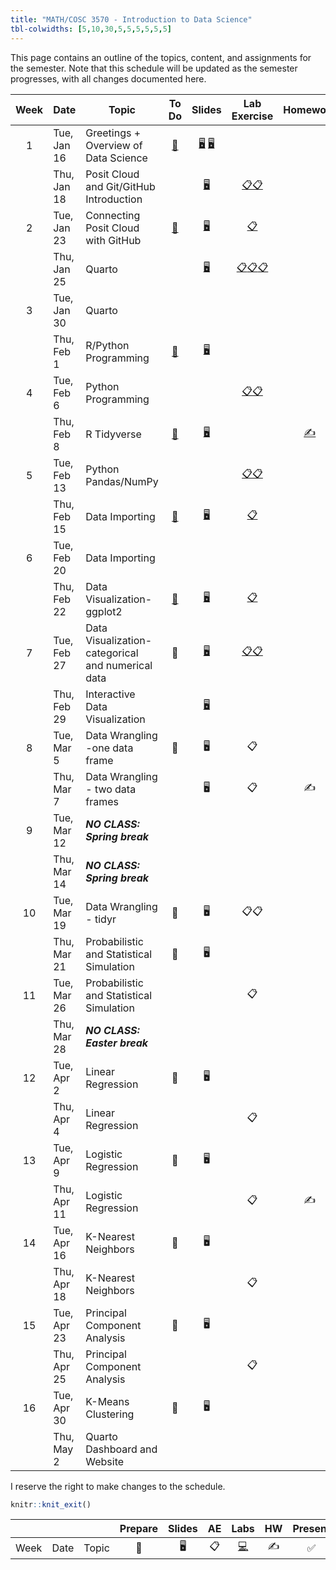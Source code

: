 ```yaml
---
title: "MATH/COSC 3570 - Introduction to Data Science"
tbl-colwidths: [5,10,30,5,5,5,5,5,5]
---
```


This page contains an outline of the topics, content, and assignments for the semester. Note that this schedule will be updated as the semester progresses, with all changes documented here.

::: column-screen-inset-right
| Week | Date        | Topic                                             |               To Do               |                                             Slides                                              |                                                                    Lab Exercise                                                                    |         Homework         |                      Lab Presentation                      | Project      |
|:------:|--------|--------|:------:|:------:|:-------------:|:------:|:------:|--|
|  1   | Tue, Jan 16 | Greetings + Overview of Data Science              | [📖](/weeks/week-1.html "Week 1") | [🖥️](/slides/01-syllabus.html "01-Syllabus") [🖥️](/slides/02-datascience.html "02-datascience") |                                                                                                                                                    |                          |                                                            |              |
|      | Thu, Jan 18 | Posit Cloud and Git/GitHub Introduction           |                                   |                             [🖥️](/slides/03-posit.html "03-posit")                              |                          [📋](/exercise/lab00-posit.html "lab00-posit")[📋](/exercise/lab01-rscript.html "lab01-rscript")                          |                          |                                                            |              |
|  2   | Tue, Jan 23 | Connecting Posit Cloud with GitHub                | [📖](/weeks/week-2.html "Week 2") |                               [🖥️](/slides/04-git.html "04-git")                                |                                                     [📋](/exercise/lab00-git.html "lab00-git")                                                     |                          |                                                            |              |
|      | Thu, Jan 25 | Quarto                                            |                                   |                            [🖥️](/slides/05-quarto.html "05-quarto")                             | [📋](/exercise/lab02-quarto.html "lab02-quarto")[📋](/exercise/lab03-markdown.html "lab03-markdown")[📋](/exercise/lab04-chunk.html "lab04-chunk") |                          |                                                            |              |
|  3   | Tue, Jan 30 | Quarto                                            |                                   |                                                                                                 |                                                                                                                                                    |                          |                                                            |              |
|      | Thu, Feb 1  | R/Python Programming                              | [📖](/weeks/week-3.html "Week 3") |                            [🖥️](/slides/06-syntax.html "06-syntax")                             |                                                                                                                                                    |                          |                                                            |              |
|  4   | Tue, Feb 6  | Python Programming                                |                                   |                                                                                                 |                               [📋](/exercise/lab05-rtype.html "lab05-rtype")[📋](/exercise/lab06-py.html "lab06-py")                               |                          |                                                            |              |
|      | Thu, Feb 8  | R Tidyverse                                       | [📖](/weeks/week-4.html "Week 4") |                           [🖥️](/slides/07-package.html "07-package")                            |                                                                                                                                                    | [✍️](/hw/hw1.html "hw1") |                                                            |              |
|  5   | Tue, Feb 13 | Python Pandas/NumPy                               |                                   |                                                                                                 |                           [📋](/exercise/lab08-tibble.html "lab08-tibble")[📋](/exercise/lab09-numpy.html "lab09-numpy")                           |                          |        [✅](/exercise/lab07-plot.html "lab07-plot")        |              |
|      | Thu, Feb 15 | Data Importing                                    | [📖](/weeks/week-5.html "Week 5") |                            [🖥️](/slides/08-import.html "08-import")                             |                                                  [📋](/exercise/lab10-import.html "lab10-import")                                                  |                          |                                                            |              |
|  6   | Tue, Feb 20 | Data Importing                                    |                                   |                                                                                                 |                                                                                                                                                    |                          |                                                            |              |
|      | Thu, Feb 22 | Data Visualization-ggplot2                        | [📖](/weeks/week-6.html "Week 6") |                           [🖥️](/slides/09-ggplot2.html "09-ggplot2")                            |                                                 [📋](/exercise/lab11-ggplot2.html "lab11-ggplot2")                                                 |                          |                                                            |              |
|  7   | Tue, Feb 27 | Data Visualization-categorical and numerical data |                📖                 |                               [🖥️](/slides/10-viz.html "10-viz")                                |                    [📋](/exercise/lab12-facet.html "lab12-facet")[📋](/exercise/lab13-visualization.html "lab13-visualization")                    |                          |                                                            |              |
|      | Thu, Feb 29 | Interactive Data Visualization                    |                                   |                   [🖥️](/slides/11-interactive-viz.html "11-interactive-viz")                    |                                                                                                                                                    |                          |                                                            |              |
|  8   | Tue, Mar 5  | Data Wrangling -one data frame                    |                📖                 |                                               🖥️                                                |                                                                         📋                                                                         |                          | [✅](/exercise/lab14-interactive.html "lab14-interactive") |              |
|      | Thu, Mar 7  | Data Wrangling - two data frames                  |                                   |                                               🖥️                                                |                                                                         📋                                                                         |            ✍️            |                                                            |              |
|  9   | Tue, Mar 12 | ***NO CLASS: Spring break***                      |                                   |                                                                                                 |                                                                                                                                                    |                          |                                                            |              |
|      | Thu, Mar 14 | ***NO CLASS: Spring break***                      |                                   |                                                                                                 |                                                                                                                                                    |                          |                                                            |              |
|  10  | Tue, Mar 19 | Data Wrangling - tidyr                            |                📖                 |                                               🖥️                                                |                                                                        📋📋                                                                        |                          |                                                            |              |
|      | Thu, Mar 21 | Probabilistic and Statistical Simulation          |                📖                 |                                               🖥️                                                |                                                                                                                                                    |                          |                                                            |              |
|  11  | Tue, Mar 26 | Probabilistic and Statistical Simulation          |                                   |                                                                                                 |                                                                         📋                                                                         |                          |                                                            |              |
|      | Thu, Mar 28 | ***NO CLASS: Easter break***                      |                                   |                                                                                                 |                                                                                                                                                    |                          |                                                            |              |
|  12  | Tue, Apr 2  | Linear Regression                                 |                📖                 |                                               🖥️                                                |                                                                                                                                                    |                          |                                                            | Guideline 📂 |
|      | Thu, Apr 4  | Linear Regression                                 |                                   |                                                                                                 |                                                                         📋                                                                         |                          |                                                            |              |
|  13  | Tue, Apr 9  | Logistic Regression                               |                📖                 |                                               🖥️                                                |                                                                                                                                                    |                          |                                                            |              |
|      | Thu, Apr 11 | Logistic Regression                               |                                   |                                                                                                 |                                                                         📋                                                                         |            ✍️            |                                                            |              |
|  14  | Tue, Apr 16 | K-Nearest Neighbors                               |                📖                 |                                               🖥️                                                |                                                                                                                                                    |                          |                                                            |              |
|      | Thu, Apr 18 | K-Nearest Neighbors                               |                                   |                                                                                                 |                                                                         📋                                                                         |                          |                                                            |              |
|  15  | Tue, Apr 23 | Principal Component Analysis                      |                📖                 |                                               🖥️                                                |                                                                                                                                                    |                          |                                                            |              |
|      | Thu, Apr 25 | Principal Component Analysis                      |                                   |                                                                                                 |                                                                         📋                                                                         |                          |                                                            | Proposal 📂  |
|  16  | Tue, Apr 30 | K-Means Clustering                                |                📖                 |                                               🖥️                                                |                                                                                                                                                    |                          |                                                            |              |
|      | Thu, May 2  | Quarto Dashboard and Website                      |                                   |                                                                                                 |                                                                                                                                                    |                          |                                                            |              |
:::

I reserve the right to make changes to the schedule.

```r
knitr::knit_exit()
```

|      |      |       | Prepare | Slides | AE  |                                                    Labs                                                    | HW  | Present | Project |
|-----|-----|-----|:---:|:---:|:---:|:--------------------------:|:---:|:---:|:---:|
| Week | Date | Topic |   📖    |   🖥️   | 📋  | [💻](https://sakai.duke.edu/samigo-app/servlet/Login?id=6fa7ebf3-01af-42a6-91ba-3e813d3901221641094171786) | ✍️  |   ✅    |   📂    |
